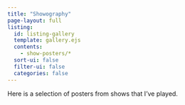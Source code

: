 ```yaml
---
title: "Showography"
page-layout: full
listing:
  id: listing-gallery
  template: gallery.ejs
  contents:
    - show-posters/*
  sort-ui: false
  filter-ui: false
  categories: false
---
```


Here is a selection of posters from shows that I've played.